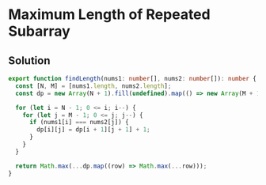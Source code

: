 # Maximum Length of Repeated Subarray

## Solution

```typescript filename="solution.ts" copy
export function findLength(nums1: number[], nums2: number[]): number {
  const [N, M] = [nums1.length, nums2.length];
  const dp = new Array(N + 1).fill(undefined).map(() => new Array(M + 1).fill(0));

  for (let i = N - 1; 0 <= i; i--) {
    for (let j = M - 1; 0 <= j; j--) {
      if (nums1[i] === nums2[j]) {
        dp[i][j] = dp[i + 1][j + 1] + 1;
      }
    }
  }

  return Math.max(...dp.map((row) => Math.max(...row)));
}
```
